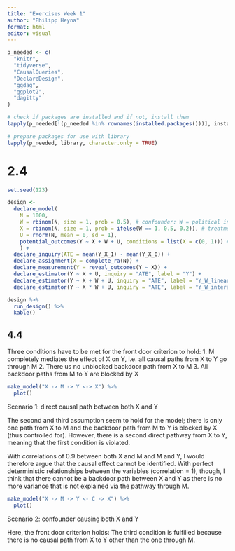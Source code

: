 ---
title: "Exercises Week 1"
author: "Philipp Heyna"
format: html
editor: visual
---

```{r include=FALSE}
p_needed <- c(
  "knitr",
  "tidyverse",
  "CausalQueries",
  "DeclareDesign",
  "ggdag",
  "ggplot2",
  "dagitty"
)

# check if packages are installed and if not, install them
lapply(p_needed[!(p_needed %in% rownames(installed.packages()))], install.packages)

# prepare packages for use with library
lapply(p_needed, library, character.only = TRUE)
```

# 2.4

```{r}
set.seed(123)

design <-
  declare_model(
    N = 1000,
    W = rbinom(N, size = 1, prob = 0.5), # confounder: W = political interest (high/low)
    X = rbinom(N, size = 1, prob = ifelse(W == 1, 0.5, 0.2)), # treatment: X = informed about petition (yes/no)
    U = rnorm(N, mean = 0, sd = 1),
    potential_outcomes(Y ~ X + W + U, conditions = list(X = c(0, 1))) # example: Y = signing petition (probability)
    ) +
  declare_inquiry(ATE = mean(Y_X_1) - mean(Y_X_0)) +
  declare_assignment(X = complete_ra(N)) +
  declare_measurement(Y = reveal_outcomes(Y ~ X)) +
  declare_estimator(Y ~ X + U, inquiry = "ATE", label = "Y") +
  declare_estimator(Y ~ X + W + U, inquiry = "ATE", label = "Y_W_linear") +
  declare_estimator(Y ~ X * W + U, inquiry = "ATE", label = "Y_W_interact")

design %>% 
  run_design() %>%
  kable()
```

## 4.4

Three conditions have to be met for the front door criterion to hold:
1. M completely mediates the effect of X on Y, i.e. all causal paths from X to Y go through M
2. There us no unblocked backdoor path from X to M
3. All backdoor paths from M to Y are blocked by X

```{r}
make_model("X -> M -> Y <-> X") %>%
  plot()
```

Scenario 1: direct causal path between both X and Y

The second and third assumption seem to hold for the model; there is only one path from X to M and the backdoor path from M to Y is blocked by X (thus controlled for). However, there is a second direct pathway from X to Y, meaning that the first condition is violated. 

With correlations of 0.9 between both X and M and M and Y, I would therefore argue that the causal effect cannot be identified. With perfect deterministic relationships between the variables (correlation = 1), though, I think that there cannot be a backdoor path between X and Y as there is no more variance that is not explained via the pathway through M.

```{r}
make_model("X -> M -> Y <- C -> X") %>%
  plot()
```

Scenario 2: confounder causing both X and Y

Here, the front door criterion holds: The third condition is fulfilled because there is no causal path from X to Y other than the one through M.
